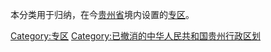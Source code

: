 本分类用于归纳，在今[[贵州省|贵州省]]境内设置的[[专区|专区]]。

[[Category:专区|Category:专区]]
[[Category:已撤消的中华人民共和国贵州行政区划|Category:已撤消的中华人民共和国贵州行政区划]]